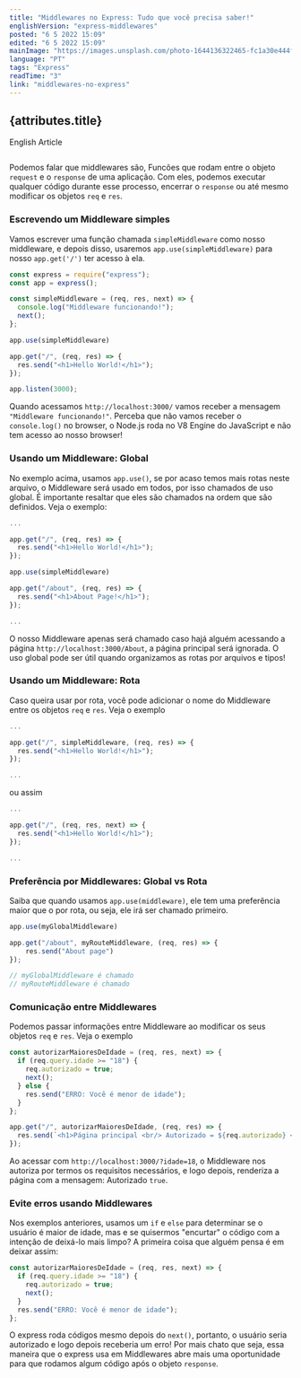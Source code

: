 ```yaml
---
title: "Middlewares no Express: Tudo que você precisa saber!"
englishVersion: "express-middlewares"
posted: "6 5 2022 15:09"
edited: "6 5 2022 15:09"
mainImage: "https://images.unsplash.com/photo-1644136322465-fc1a30e444ff?ixlib=rb-1.2.1&ixid=MnwxMjA3fDB8MHxwaG90by1wYWdlfHx8fGVufDB8fHx8&auto=format&fit=crop&w=684&q=80"
language: "PT"
tags: "Express"
readTime: "3"
link: "middlewares-no-express"
---
```




## {attributes.title}

<Link to={`/blog/${attributes.englishVersion}`}>
  <div>English Article</div>
</Link>

<img
  src={attributes.mainImage}
  alt=""
  title="Imagem de @darth_u"
  className="MainImage"
/>


Podemos falar que middlewares são, <Highlight>Funcões que rodam entre o objeto `request`
e o `response` de uma aplicação</Highlight>. Com eles, podemos executar qualquer
código durante esse processo, encerrar o <Code>response</Code> ou até mesmo modificar os
objetos <Code>req</Code> e <Code>res</Code>.

### Escrevendo um Middleware simples

Vamos escrever uma função chamada <Code>simpleMiddleware</Code> como nosso middleware,
e depois disso, usaremos <Code>app.use(simpleMiddleware)</Code> para nosso <Code>app.get('/')</Code> ter acesso à ela.

```js
const express = require("express");
const app = express();

const simpleMiddleware = (req, res, next) => {
  console.log("Middleware funcionando!");
  next();
};

app.use(simpleMiddleware)

app.get("/", (req, res) => {
  res.send("<h1>Hello World!</h1>");
});

app.listen(3000);
```

Quando acessamos <Code>http://localhost:3000/</Code> vamos receber a mensagem <Code>"Middleware funcionando!"</Code>.
Perceba que não vamos receber o <Code>console.log()</Code> no browser, o Node.js roda no <Highlight>V8 Engine</Highlight> do 
JavaScript e não tem acesso ao nosso browser!

### Usando um Middleware: Global

No exemplo acima, usamos <Code>app.use()</Code>, se por acaso temos mais rotas neste arquivo, o Middleware
será usado em todos, por isso chamados de uso global. É importante resaltar que eles são chamados na ordem que são definidos.
Veja o exemplo:

```js
...

app.get("/", (req, res) => {
  res.send("<h1>Hello World!</h1>");
});

app.use(simpleMiddleware)

app.get("/about", (req, res) => {
  res.send("<h1>About Page!</h1>");
});

...

```

O nosso Middleware apenas será chamado caso hajá alguém acessando a página <Code>http://localhost:3000/About</Code>, a página
principal será ignorada. O uso global pode ser útil quando organizamos as rotas por arquivos e tipos!

### Usando um Middleware: Rota

Caso queira usar por rota, você pode adicionar o nome do Middleware entre os objetos <Code>req</Code> e <Code>res</Code>.
Veja o exemplo

```js
...

app.get("/", simpleMiddleware, (req, res) => {
  res.send("<h1>Hello World!</h1>");
});

...
```

ou assim


```js
...

app.get("/", (req, res, next) => {
  res.send("<h1>Hello World!</h1>");
});

...
```


### Preferência por Middlewares: Global vs Rota

Saiba que quando usamos <Code>app.use(middleware)</Code>, ele tem uma preferência maior que o por rota, ou seja, ele irá ser chamado primeiro.


```js
app.use(myGlobalMiddleware)

app.get("/about", myRouteMiddleware, (req, res) => {
	res.send("About page")
});

// myGlobalMiddleware é chamado
// myRouteMiddleware é chamado
```

### Comunicação entre Middlewares

Podemos passar informações entre Middleware ao modificar os seus objetos <Code>req</Code> e <Code>res</Code>. Veja o exemplo

```js
const autorizarMaioresDeIdade = (req, res, next) => {
  if (req.query.idade >= "18") {
    req.autorizado = true;
    next();
  } else {
    res.send("ERRO: Você é menor de idade");
  }
};

app.get("/", autorizarMaioresDeIdade, (req, res) => {
  res.send(`<h1>Página principal <br/> Autorizado = ${req.autorizado} </h1>`);
});
```

Ao acessar com <Code>http://localhost:3000/?idade=18</Code>, o Middleware nos autoriza por termos os requisitos necessários, e logo depois, renderiza
a página com a mensagem: Autorizado <Code>true</Code>.

<PostImage image={messagePT} description="" />

###  Evite erros usando Middlewares

Nos exemplos anteriores, usamos um <Code>if</Code> e <Code>else</Code> para determinar se o usuário é maior de idade, 
mas e se quisermos "encurtar" o código com a intenção de deixá-lo mais limpo? A primeira coisa que alguém pensa é em deixar assim:

```js
const autorizarMaioresDeIdade = (req, res, next) => {
  if (req.query.idade >= "18") {
    req.autorizado = true;
    next();
  }
  res.send("ERRO: Você é menor de idade");
};
```

O express roda códigos mesmo depois do <Code>next()</Code>, portanto, o usuário seria autorizado e logo depois receberia um erro!
Por mais chato que seja, essa maneira que o express usa em Middlewares abre mais uma oportunidade para que rodamos algum código após o
objeto <Code>response</Code>.







